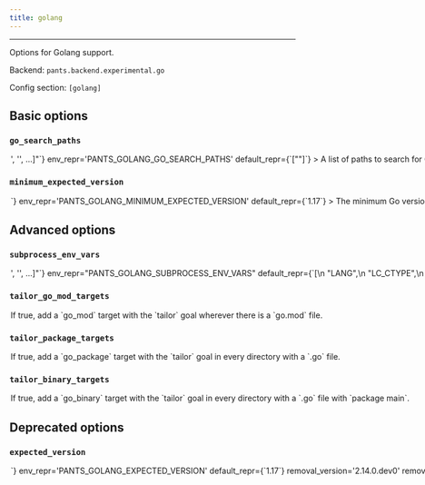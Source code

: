 ```yaml
---
title: golang
---
```



---

Options for Golang support.

Backend: <span className="color--primary">`pants.backend.experimental.go`</span>

Config section: <span className="color--primary">`[golang]`</span>

<span className={styles.options}>

## Basic options

### `go_search_paths`

<Option
  cli_repr={`--golang-go-search-paths="['<str>', '<str>', ...]"`}
  env_repr='PANTS_GOLANG_GO_SEARCH_PATHS'
  default_repr={`["<PATH>"]`}
>
A list of paths to search for Go.

Specify absolute paths to directories with the `go` binary, e.g. `/usr/bin`. Earlier entries will be searched first.

The special string `"<PATH>"` will expand to the contents of the PATH env var.

</Option>

### `minimum_expected_version`

<Option
  cli_repr={`--golang-minimum-expected-version=<str>`}
  env_repr='PANTS_GOLANG_MINIMUM_EXPECTED_VERSION'
  default_repr={`1.17`}
>
The minimum Go version the distribution discovered by Pants must support.

For example, if you set `'1.17'`, then Pants will look for a Go binary that is 1.17+, e.g. 1.17 or 1.18.

You should still set the Go version for each module in your `go.mod` with the `go` directive.

Do not include the patch version.

</Option>

## Advanced options

### `subprocess_env_vars`

<Option
  cli_repr={`--golang-subprocess-env-vars="['<str>', '<str>', ...]"`}
  env_repr="PANTS_GOLANG_SUBPROCESS_ENV_VARS"
  default_repr={`[\n  "LANG",\n  "LC_CTYPE",\n  "LC_ALL",\n  "PATH"\n]`}
>
  Environment variables to set when invoking the `go` tool. Entries are either
  strings in the form `ENV_VAR=value` to set an explicit value; or just
  `ENV_VAR` to copy the value from Pants&#x27;s own environment.
</Option>

### `tailor_go_mod_targets`

<Option
  cli_repr={`--[no-]golang-tailor-go-mod-targets`}
  env_repr="PANTS_GOLANG_TAILOR_GO_MOD_TARGETS"
  default_repr={`True`}
>
  If true, add a `go_mod` target with the `tailor` goal wherever there is a
  `go.mod` file.
</Option>

### `tailor_package_targets`

<Option
  cli_repr={`--[no-]golang-tailor-package-targets`}
  env_repr="PANTS_GOLANG_TAILOR_PACKAGE_TARGETS"
  default_repr={`True`}
>
  If true, add a `go_package` target with the `tailor` goal in every directory
  with a `.go` file.
</Option>

### `tailor_binary_targets`

<Option
  cli_repr={`--[no-]golang-tailor-binary-targets`}
  env_repr="PANTS_GOLANG_TAILOR_BINARY_TARGETS"
  default_repr={`True`}
>
  If true, add a `go_binary` target with the `tailor` goal in every directory
  with a `.go` file with `package main`.
</Option>

## Deprecated options

### `expected_version`

<Option
  cli_repr={`--golang-expected-version=<str>`}
  env_repr='PANTS_GOLANG_EXPECTED_VERSION'
  default_repr={`1.17`}
  removal_version='2.14.0.dev0'
  removal_hint={'Use `[golang].minimum_expected_version` instead, which is more flexible. Pants will now work if your local Go binary is newer than the expected minimum version; e.g. Go 1.18 works with the version set to `1.17`.'}
>
The Go version you are using, such as `1.17`.

Pants will only use Go distributions from `--go-search-paths` that have the expected version, and it will error if none are found.

Do not include the patch version.

</Option>

</span>
